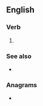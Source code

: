 ==English==

===Verb===
{{head|en|verb form}}

# {{en-past of|rehang}}

===See also===
* {{l|en|rehanged}}

===Anagrams===
* {{anagrams|en|hunger}}